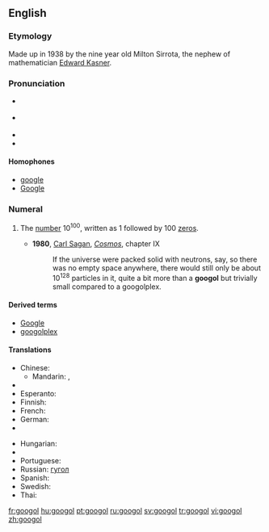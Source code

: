 {{was wotd|2009|January|23}}
==English==
{{wikipedia}}

===Etymology===
Made up in 1938 by the nine year old Milton Sirrota, the nephew of mathematician [[w:Edward Kasner|Edward Kasner]].

===Pronunciation===
* {{a|UK}} {{IPA|/ˈguː.gəl/|/ˈguː.gɒl/}}
* {{a|US}} {{IPA|/ˈgu.gəl/|/ˈgu.gɑl/}}
* {{audio|en-us-googol.ogg|Audio (US)}}
* {{rhymes|uːɡəl}}

====Homophones====
* [[google]]
* [[Google]]

===Numeral===
{{infl|en|numeral}}

# {{cardinal|lang=en}} The [[number]] 10<sup>100</sup>, written as 1 followed by 100 [[zero]]s.
#* '''1980''', [[w:Carl Sagan|Carl Sagan]], ''[[w:Cosmos (book)|Cosmos]]'', chapter IX
#*: If the universe were packed solid with neutrons, say, so there was no empty space anywhere, there would still only be about 10<sup>128</sup> particles in it, quite a bit more than a '''googol''' but trivially small compared to a googolplex.

====Derived terms====
* [[Google]]
* [[googolplex]]

====Translations====
{{trans-top|1 followed by 100 zeros}}
* Chinese:
** Mandarin: {{t-|cmn|古高爾|sc=Hani}}, {{t-|cmn|古高尔|tr=gǔgāoěr|sc=Hani}}
* {{trreq|Dutch}}
* Esperanto: {{t|eo|guglo}}
* Finnish: {{t-|fi|googol}}
* French: {{t+|fr|gogol|m}}
* German: {{t|de|Googol|n}}
* {{trreq|Greek}}
{{trans-mid}}
* Hungarian: {{t+|hu|googol}}
* {{trreq|Japanese}}
* Portuguese: {{t|pt|googol|m}}
* Russian: [[гугол]]
* Spanish: {{t|es|gúgol|m}}
* Swedish: {{t+|sv|googol|c}}
* Thai: {{t|th|กูกอล|tr=googon}}
{{trans-bottom}}

[[fr:googol]]
[[hu:googol]]
[[pt:googol]]
[[ru:googol]]
[[sv:googol]]
[[tr:googol]]
[[vi:googol]]
[[zh:googol]]